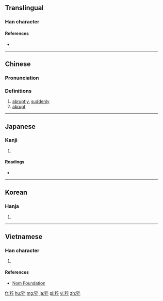 ==Translingual==

===Han character===
{{Han char|rn=94|rad=犬|as=08|sn=11|four=40248|canj=KHYOJ|ids=⿰犭卒}}

====References====
* {{Han ref|kx=0714.020|dkj=20500|dj=1126.010|hdz=21354.100|uh=731D|ud=29469|bh=D660|bd=54880}}

----

==Chinese==
{{zh-forms}}

===Pronunciation===
{{zh-pron
|m=cù
|c=cyut3
|mc=y
|oc=y
|ma=
|cat=adv,a
}}

===Definitions===
# [[abruptly]], [[suddenly]]
# [[abrupt]]

----

==Japanese==

===Kanji===
{{ja-kanji|grade=|rs=犬08}}

# {{defn|lang=ja|sort=犬08}}

====Readings====
* {{ja-readings|on=[[そつ]] (sotsu)|kun=[[にわか]] (niwaka)|nanori=}}

----

==Korean==

===Hanja===
{{ko-hanja|hangeul=졸|eumhun=|rv=jol|mr=chol|y=col}}

# {{defn|lang=ko|sort=犬08}}

----

==Vietnamese==

===Han character===
{{vi-readings|rs=犬08|hanviet=[[vuốt]], [[tót]], [[thốt]], [[thút]]}}

# {{defn|lang=vi|sort=犬08}}

====References====
* [http://nomfoundation.org/common/nom_details.php?codepoint=731d Nom Foundation]

[[fr:猝]]
[[hu:猝]]
[[mg:猝]]
[[ja:猝]]
[[pl:猝]]
[[vi:猝]]
[[zh:猝]]